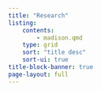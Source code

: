 ```yaml
---
title: "Research"
listing:
    contents:
        - madison.qmd
    type: grid
    sort: "title desc"
    sort-ui: true
title-block-banner: true
page-layout: full
---
```


